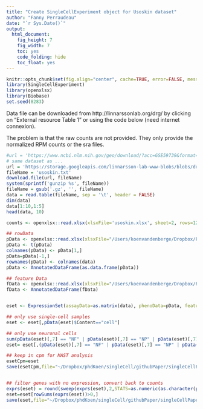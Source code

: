 ```yaml
---
title: "Create SingleCellExperiment object for Usoskin dataset"
author: "Fanny Perraudeau"
date: "`r Sys.Date()`"
output:
  html_document:
    fig_height: 7
    fig_width: 7
    toc: yes
    code_folding: hide
    toc_float: yes
---
```


```r
knitr::opts_chunk$set(fig.align="center", cache=TRUE, error=FALSE, message=FALSE, warning=TRUE)
library(SingleCellExperiment)
library(openxlsx)
library(Biobase)
set.seed(8283)
```

Data file can be downloaded from http://linnarssonlab.org/drg/ by clicking on "External resource Table 1" or using the code below (need internet connexion).

The problem is that the raw counts are not provided. They only provide the normalized RPM counts or the sra files.

```r
#url = 'https://www.ncbi.nlm.nih.gov/geo/download/?acc=GSE59739&format=file&file=GSE59739%5FDataTable%2Etxt%2Egz'
# same dataset as ...
url = 'https://storage.googleapis.com/linnarsson-lab-www-blobs/blobs/drg/Usoskin%20et%20al.%20External%20resources%20Table%201.xlsx'
fileName = 'usoskin.txt'
download.file(url, fileName)
system(sprintf('gunzip %s', fileName))
fileName = gsub('.gz', '', fileName)
data = read.table(fileName, sep = '\t', header = FALSE)
dim(data)
data[1:10,1:5]
head(data, 10)
```

```r
counts <- openxlsx::read.xlsx(xlsxFile='usoskin.xlsx', sheet=2, rows=12:25345, cols=10:873, colNames=FALSE)

## rowData
pData <- openxlsx::read.xlsx(xlsxFile="/Users/koenvandenberge/Dropbox/PhD/Research/singleCell/usoskin/Usoskin et al. External resources Table 1.xlsx", sheet=2, rows=1:10, cols=9:873, colNames=FALSE)
pData <- t(pData)
colnames(pData) <- pData[1,]
pData=pData[-1,]
rownames(pData) <- colnames(data)
pData <- AnnotatedDataFrame(as.data.frame(pData))

## feature Data
fData <- openxlsx::read.xlsx(xlsxFile="/Users/koenvandenberge/Dropbox/PhD/Research/singleCell/usoskin/Usoskin et al. External resources Table 1.xlsx", sheet=2, rows=12:25345, cols=1, colNames=FALSE)
fData <- AnnotatedDataFrame(fData)


eset <- ExpressionSet(assayData=as.matrix(data), phenoData=pData, featureData=fData)

## only use single-cell samples
eset <- eset[,pData(eset)$Content=="cell"]

## only use neuronal cells
sum(pData(eset)[,7] == "NF" | pData(eset)[,7] == "NP" | pData(eset)[,7] == "PEP" | pData(eset)[,7] == "TH") # the 622 cells used in the paper
eset= eset[,(pData(eset)[,7] == "NF" | pData(eset)[,7] == "NP" | pData(eset)[,7] == "PEP" | pData(eset)[,7] == "TH")]

## keep in cpm for MAST analysis
esetCpm=eset
save(esetCpm,file="~/Dropbox/phdKoen/singleCell/githubPaper/singleCellPaper/case/esetUsoskinCpm.RData")


## filter genes with no expression, convert back to counts
exprs(eset) = round(sweep(exprs(eset),2,STATS=as.numeric(as.character(pData(eset)$Reads)),FUN="*")/1e6)
eset=eset[rowSums(exprs(eset))>0,]
save(eset,file="~/Dropbox/phdKoen/singleCell/githubPaper/singleCellPaper/case/esetUsoskin.RData")
```
